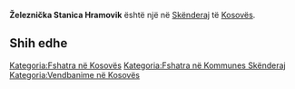 {{Fshat në Kosovës
 | Emri                = Železnička Stanica Hramovik
| std_V_name = Hramovik
| std_V_FULL_NAME_RO = Hramovik
| std_V_FULL_NAME_ND_RO = Hramovik
| std_V_SORT_NAME_RG = HRAMOVIK
| std_V_FULL_NAME_RG = Hramovik
| std_V_FULL_NAME_ND_RG = Hramovik
| std_V_name = Hramovik
| std_V_FULL_NAME_RO = Hramovik
| std_V_FULL_NAME_ND_RO = Hramovik
| std_V_SORT_NAME_RG = HRAMOVIK
| std_V_FULL_NAME_RG = Hramovik
| std_V_FULL_NAME_ND_RG = Hramovik
| srp_N_name = Železnička Stanica Hramovik
| srp_N_FULL_NAME_RO = Železnička Stanica Hramovik
| srp_N_FULL_NAME_ND_RO = Zeleznicka Stanica Hramovik
| srp_N_SORT_NAME_RG = HRAMOVIK ZELEZNICKASTANICA
| srp_N_FULL_NAME_RG = Hramovik, Železnička Stanica
| srp_N_FULL_NAME_ND_RG = Hramovik, Zeleznicka Stanica
| srp_V_name = Stanica Hramovik
| srp_V_FULL_NAME_RO = Stanica Hramovik
| srp_V_FULL_NAME_ND_RO = Stanica Hramovik
| srp_V_SORT_NAME_RG = HRAMOVIK STANICA
| srp_V_FULL_NAME_RG = Hramovik, Stanica
| srp_V_FULL_NAME_ND_RG = Hramovik, Stanica
| srp_V_name = Stanica Hramovik
| srp_V_FULL_NAME_RO = Stanica Hramovik
| srp_V_FULL_NAME_ND_RO = Stanica Hramovik
| srp_V_SORT_NAME_RG = HRAMOVIK STANICA
| srp_V_FULL_NAME_RG = Hramovik, Stanica
| srp_V_FULL_NAME_ND_RG = Hramovik, Stanica

 | Emri (Rasa dhanore) = 
 | Figura              = 
 | Shteti              = Kosovo
 | Komuna              = Skënderaj
 | Kodi postar         = 
 | Sipërfaqja          = 

 | Popullsia           = 

 | Regj. i popullsisë  = 
 | Dend. e popullsisë  = 
 | Faqja zyrtare       = 
 <!--- Koordinatat ----> 
 | Gjerësia            = 42.489444
 | Gjatësia            = 20.514722
 | Lartësia            = 
}}
'''Železnička Stanica Hramovik''' është një [[]] në [[Skënderaj]] të [[Kosovës]].

<!-- == Gjeografia == -->
<!-- == Historia == -->
<!-- == Demografia == -->
== Shih edhe ==
{{Komuna Skënderaj}}
{{Kosovo-Administrata-Cung}}

[[Kategoria:Fshatra në Kosovës]]
[[Kategoria:Fshatra në Kommunes Skënderaj]]
[[Kategoria:Vendbanime në Kosovës]]